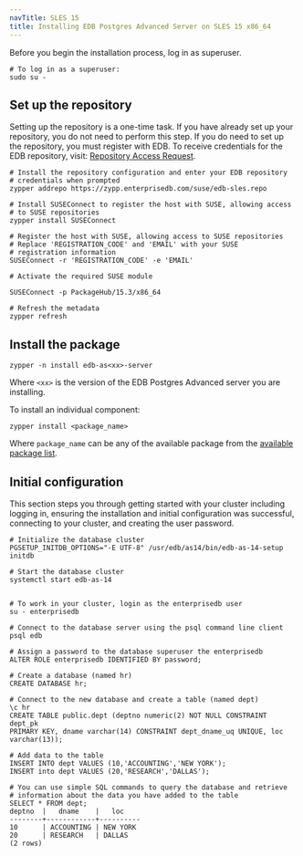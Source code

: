 ```yaml
---
navTitle: SLES 15
title: Installing EDB Postgres Advanced Server on SLES 15 x86_64
---
```


Before you begin the installation process, log in as superuser.

```shell
# To log in as a superuser:
sudo su -
```

## Set up the repository

Setting up the repository is a one-time task. If you have already set up your repository, you do not need to perform this step. If you do need to set up the repository, you must register with EDB. To receive credentials for the EDB repository, visit: [Repository Access Request](https://www.enterprisedb.com/repository-access-request).

```shell
# Install the repository configuration and enter your EDB repository
# credentials when prompted
zypper addrepo https://zypp.enterprisedb.com/suse/edb-sles.repo

# Install SUSEConnect to register the host with SUSE, allowing access
# to SUSE repositories
zypper install SUSEConnect

# Register the host with SUSE, allowing access to SUSE repositories
# Replace 'REGISTRATION_CODE' and 'EMAIL' with your SUSE
# registration information
SUSEConnect -r 'REGISTRATION_CODE' -e 'EMAIL'

# Activate the required SUSE module

SUSEConnect -p PackageHub/15.3/x86_64

# Refresh the metadata
zypper refresh
```

## Install the package

```shell
zypper -n install edb-as<xx>-server
```

Where `<xx>` is the version of the EDB Postgres Advanced server you are installing.

To install an individual component:

```shell
zypper install <package_name>
```

Where `package_name` can be any of the available package from the [available package list](https://www.enterprisedb.com/docs/epas/latest/epas_inst_linux/install_details/rpm_packages/).

## Initial configuration

This section steps you through getting started with your cluster including logging in, ensuring the installation and initial configuration was successful, connecting to your cluster, and creating the user password.

```shell
# Initialize the database cluster
PGSETUP_INITDB_OPTIONS="-E UTF-8" /usr/edb/as14/bin/edb-as-14-setup initdb

# Start the database cluster
systemctl start edb-as-14


# To work in your cluster, login as the enterprisedb user
su - enterprisedb

# Connect to the database server using the psql command line client
psql edb

# Assign a password to the database superuser the enterprisedb
ALTER ROLE enterprisedb IDENTIFIED BY password;

# Create a database (named hr)
CREATE DATABASE hr;

# Connect to the new database and create a table (named dept)
\c hr
CREATE TABLE public.dept (deptno numeric(2) NOT NULL CONSTRAINT dept_pk
PRIMARY KEY, dname varchar(14) CONSTRAINT dept_dname_uq UNIQUE, loc
varchar(13));

# Add data to the table
INSERT INTO dept VALUES (10,'ACCOUNTING','NEW YORK');
INSERT into dept VALUES (20,'RESEARCH','DALLAS');

# You can use simple SQL commands to query the database and retrieve
# information about the data you have added to the table
SELECT * FROM dept;
deptno  |   dname    |   loc
--------+------------+----------
10      | ACCOUNTING | NEW YORK
20      | RESEARCH   | DALLAS
(2 rows)
```
